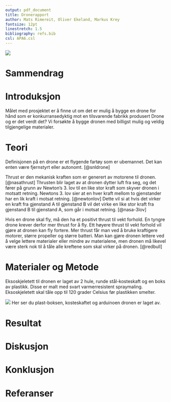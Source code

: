 ```yaml
---
output: pdf_document
title: Dronerapport
author: Mats Rimereit, Oliver Ekeland, Markus Krey
fontsize: 12pt
linestretch: 1.5
bibliography: refs.bib
csl: APA6.csl
---
```


![](bilder/Nærmer seg nå fra en annen vinkel.jpg)

\newpage
# Sammendrag

# Introduksjon
Målet med prosjektet er å finne ut om det er mulig å bygge en drone for hånd
som er konkurransedyktig mot en tilsvarende fabrikk produsert Drone og er det verdt det?
Vi forsøkte å bygge dronen med billigst mulig og veldig tilgjengelige materialer.

# Teori
Definisjonen på en drone er et flygende fartøy som er ubemannet.
Det kan enten være fjernstyrt eller autonomt. [@snldrone]

Thrust er den mekanisk kraften som er generert av motorene til dronen. [@nasathrust]
Thrusten blir laget av at dronen dytter luft fra seg,
og det fører på grunn av Newton's 3. lov til en like stor kraft som skyver dronen i motsatt retning.
Newtons 3. lov sier at en hver kraft mellom to gjenstander har en lik kraft i motsat retning. [@newtonlov]
Dette vil si at hvis det virker en kraft fra gjenstand A til gjenstand B vil det virke en like stor kraft fra
gjenstand B til gjenstand A, som går i motsat retning. [@nasa-3lov]

Hvis en drone skal fly, må den ha et positivt thrust til vekt forhold.
En tyngre drone krever derfor mer thrust for å fly.
Ett høyere thrust til vekt forhold vil gjøre at dronen kan fly fortere.
Mer thrust får man ved å bruke kraftigere motorer, større propeller og større batteri.
Man kan gjøre dronen lettere ved å velge lettere materialer eller mindre av materialene,
men dronen må likevel være sterk nok til å tåle alle kreftene som skal virker på dronen.
[@redbull]

\newpage
# Materialer og Metode
Eksoskjeletett til dronen er laget av 2 hule, runde stål-kosteskaft og en boks av plastikk.
Disse er malt med svart varmerresistent spraymaling.
Eksoskjeletett skal tåle opp til 120 grader Celsius før plastikken smelter.

![](bilder/Batteriet har fått bolig.jpg)
Her ser du plast-boksen, kosteskaftet og arduinoen dronen er laget av.

# Resultat

# Diskusjon

# Konklusjon

\newpage
# Referanser
